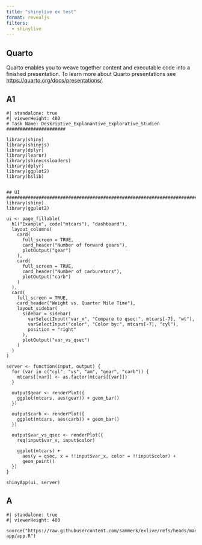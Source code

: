 ```yaml
---
title: "shinylive ex test"
format: revealjs
filters:
  - shinylive
---
```


## Quarto

Quarto enables you to weave together content and executable code into a finished presentation. To learn more about Quarto presentations see <https://quarto.org/docs/presentations/>.

## A1
```shinylive-r
#| standalone: true
#| viewerHeight: 400
# Task Name: Deskriptive_Explanantive_Explorative_Studien ######################

library(shiny)
library(shinyjs)
library(dplyr)
library(learnr)
library(shinycssloaders)
library(dplyr)
library(ggplot2)
library(bslib)


## UI #########################################################################
library(shiny)
library(ggplot2)

ui <- page_fillable(
  h1("Example", code("mtcars"), "dashboard"),
  layout_columns(
    card(
      full_screen = TRUE,
      card_header("Number of forward gears"),
      plotOutput("gear")
    ),
    card(
      full_screen = TRUE,
      card_header("Number of carburetors"),
      plotOutput("carb")
    )
  ),
  card(
    full_screen = TRUE,
    card_header("Weight vs. Quarter Mile Time"),
    layout_sidebar(
      sidebar = sidebar(
        varSelectInput("var_x", "Compare to qsec:", mtcars[-7], "wt"),
        varSelectInput("color", "Color by:", mtcars[-7], "cyl"),
        position = "right"
      ),
      plotOutput("var_vs_qsec")
    )
  )
)

server <- function(input, output) {
  for (var in c("cyl", "vs", "am", "gear", "carb")) {
    mtcars[[var]] <- as.factor(mtcars[[var]])
  }

  output$gear <- renderPlot({
    ggplot(mtcars, aes(gear)) + geom_bar()
  })

  output$carb <- renderPlot({
    ggplot(mtcars, aes(carb)) + geom_bar()
  })

  output$var_vs_qsec <- renderPlot({
    req(input$var_x, input$color)

    ggplot(mtcars) +
      aes(y = qsec, x = !!input$var_x, color = !!input$color) +
      geom_point()
  })
}

shinyApp(ui, server)
```

## A
```shinylive-r
#| standalone: true
#| viewerHeight: 400

source("https://raw.githubusercontent.com/sammerk/exlive/refs/heads/master/methodologie/erkenntnisinteresse/server-app/app.R")

```
